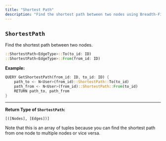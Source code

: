 ```yaml
---
title: "Shortest Path"
description: "Find the shortest path between two nodes using Breadth-First Search."
---
```


## `ShortestPath`

Find the shortest path between two nodes.

```rust
::ShortestPath<EdgeType>::To(to_id: ID)
::ShortestPath<EdgeType>::From(from_id: ID)
```

**Example:**

```rust
QUERY GetShortestPath(from_id: ID, to_id: ID) {
    path_to <- N<User>(from_id)::ShortestPath::To(to_id)
    path_from <- N<User>(from_id)::ShortestPath::From(to_id)
    RETURN path_to, path_from
}
```

---

**Return Type of `ShortestPath`:**

```
[([Nodes], [Edges])]
```

Note that this is an array of tuples because you can find the shortest path from one node to multiple nodes or vice versa.
